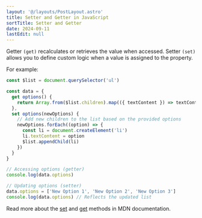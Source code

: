```yaml
---
layout: '@/layouts/PostLayout.astro'
title: Setter and Getter in JavaScript
sortTitle: Setter and Getter
date: 2024-09-11
lastEdit: null
---
```



Getter `(get)` recalculates or retrieves the value when accessed. Setter `(set)` allows you to define custom logic when a value is assigned to the property.

For example:

```javascript
const $list = document.querySelector('ul')

const data = {
  get options() {
    return Array.from($list.children).map(({ textContent }) => textContent)
  },
  set options(newOptions) {
    // Add new children to the list based on the provided options
    newOptions.forEach((option) => {
      const li = document.createElement('li')
      li.textContent = option
      $list.appendChild(li)
    })
  }
}

// Accessing options (getter)
console.log(data.options)

// Updating options (setter)
data.options = ['New Option 1', 'New Option 2', 'New Option 3']
console.log(data.options) // Reflects the updated list
```

Read more about the [set](https://developer.mozilla.org/en-US/docs/Web/JavaScript/Reference/Functions/set) and [get](https://developer.mozilla.org/en-US/docs/Web/JavaScript/Reference/Functions/get) methods in MDN documentation.
